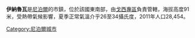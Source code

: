 '''伊納魯瓦'''是[[尼泊爾|尼泊爾]]的市鎮，位於該國東南部，由[[戈西專區|戈西專區]]負責管轄，海拔高度91米，受熱帶氣候影響，夏季正常氣溫介乎26至34攝氏度，2011年人口28,454。

{{coord|26|36|09|N|87|09|00|E|type:city_source:kolossus-frwiki|display=title}}

{{Nepal-geo-stub}}
[[Category:尼泊爾城市|Category:尼泊爾城市]]